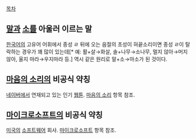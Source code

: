 [[목차]]

== [[말(동물)|말]]과 [[소]]를 아울러 이르는 말 ==
[[한국어]]의 고유어 어휘에서 종성 ㄹ 뒤에 오는 음절의 초성이 혀끝소리이면 종성 ㄹ이 탈락하는 경우가 꽤 많이 있는데[* 예: 활+살→화살, 솔+나무→소나무, 멀지 않아→머지않아, 울지 마라→우지마라 등.] 역시 같은 원리로 말+소→마소가 된 것이다.

== [[마음의 소리]]의 비공식 약칭 ==
[[네이버]]에서 연재되고 있는 인기 [[웹툰]]. [[마음의 소리]] 항목 참조.

== [[마이크로소프트]]의 비공식 약칭 ==
[[미국]]의 [[소프트웨어]] 회사. [[마이크로소프트]] 항목 참조.

